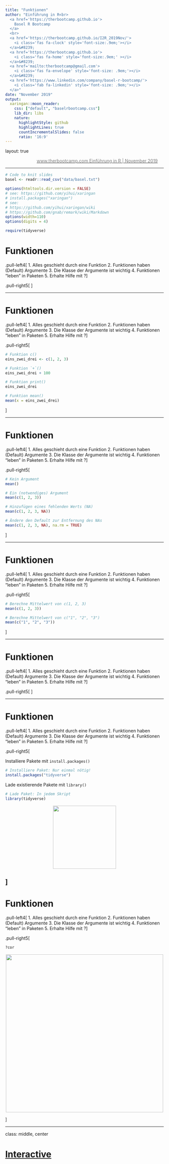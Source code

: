 ```yaml
---
title: "Funktionen"
author: "Einführung in R<br>
  <a href='https://therbootcamp.github.io'>
    Basel R Bootcamp
  </a>
  <br>
  <a href='https://therbootcamp.github.io/I2R_2019Nov/'>
    <i class='fas fa-clock' style='font-size:.9em;'></i>
  </a>&#8239; 
  <a href='https://therbootcamp.github.io'>
    <i class='fas fa-home' style='font-size:.9em;' ></i>
  </a>&#8239;
  <a href='mailto:therbootcamp@gmail.com'>
    <i class='fas fa-envelope' style='font-size: .9em;'></i>
  </a>&#8239;
  <a href='https://www.linkedin.com/company/basel-r-bootcamp/'>
    <i class='fab fa-linkedin' style='font-size: .9em;'></i>
  </a>"
date: "November 2019"
output:
  xaringan::moon_reader:
    css: ["default", "baselrbootcamp.css"]
    lib_dir: libs
    nature:
      highlightStyle: github
      highlightLines: true
      countIncrementalSlides: false
      ratio: '16:9'
---
```


layout: true

<div class="my-footer">
  <span style="text-align:center">
    <span> 
      <img src="https://raw.githubusercontent.com/therbootcamp/therbootcamp.github.io/master/_sessions/_image/by-sa.png" height=14 style="vertical-align: middle"/>
    </span>
    <a href="https://therbootcamp.github.io/">
      <span style="padding-left:82px"> 
        <font color="#7E7E7E">
          www.therbootcamp.com
        </font>
      </span>
    </a>
    <a href="https://therbootcamp.github.io/">
      <font color="#7E7E7E">
       Einführung in R | November 2019
      </font>
    </a>
    </span>
  </div> 

---

```r
# Code to knit slides
basel <- readr::read_csv("data/basel.txt")
```

```r
options(htmltools.dir.version = FALSE)
# see: https://github.com/yihui/xaringan
# install.packages("xaringan")
# see: 
# https://github.com/yihui/xaringan/wiki
# https://github.com/gnab/remark/wiki/Markdown
options(width=110)
options(digits = 4)

require(tidyverse)
```



# Funktionen 

.pull-left4[
1. Alles geschieht durch eine Funktion
2. Funktionen haben (Default) Argumente
3. Die Klasse der Argumente ist wichtig
4. Funktionen "leben" in Paketen
5. Erhalte Hilfe mit <mono>?</mono>
]

.pull-right5[
<p align="center"><img src="image/input_output.png" height="400"></p>
]

---

# Funktionen 

.pull-left4[
1. <high>Alles geschieht durch eine Funktion</high>
2. Funktionen haben (Default) Argumente
3. Die Klasse der Argumente ist wichtig
4. Funktionen "leben" in Paketen
5. Erhalte Hilfe mit <mono>?</mono>
]

.pull-right5[
```r
# Funktion c()
eins_zwei_drei <- c(1, 2, 3)

# Funktion `+`()
eins_zwei_drei + 100

# Funktion print()
eins_zwei_drei

# Funktion mean()
mean(x = eins_zwei_drei)

```
]


---

# Funktionen 

.pull-left4[
1. Alles geschieht durch eine Funktion
2. <high>Funktionen haben (Default) Argumente</high>
3. Die Klasse der Argumente ist wichtig
4. Funktionen "leben" in Paketen
5. Erhalte Hilfe mit <mono>?</mono>
]

.pull-right5[
```r
# Kein Argument
mean()

# Ein (notwendiges) Argument
mean(c(1, 2, 3))

# Hinzufügen eines fehlenden Werts (NA)
mean(c(1, 2, 3, NA))

# Ändere den Default zur Entfernung des NAs
mean(c(1, 2, 3, NA), na.rm = TRUE)

```
]

---

# Funktionen 

.pull-left4[
1. Alles geschieht durch eine Funktion
2. Funktionen haben (Default) Argumente
3. <high>Die Klasse der Argumente ist wichtig</high>
4. Funktionen "leben" in Paketen
5. Erhalte Hilfe mit <mono>?</mono>
]

.pull-right5[
```r

# Berechne Mittelwert von c(1, 2, 3)
mean(c(1, 2, 3))

# Berechne Mittelwert von c("1", "2", "3")
mean(c("1", "2", "3"))
```
]


---

# Funktionen 

.pull-left4[
1. Alles geschieht durch eine Funktion
2. Funktionen haben (Default) Argumente
3. Die Klasse der Argumente ist wichtig
4. <high>Funktionen "leben" in Paketen</high>
5. Erhalte Hilfe mit <mono>?</mono>
]

.pull-right5[
<p align="center"><img src="image/pakete.png" height="400"></p>
]

---

# Funktionen 

.pull-left4[
1. Alles geschieht durch eine Funktion
2. Funktionen haben (Default) Argumente
3. Die Klasse der Argumente ist wichtig
4. <high>Funktionen "leben" in Paketen</high>
5. Erhalte Hilfe mit <mono>?</mono>
]

.pull-right5[

<high>Installiere Pakete</high> mit `install.packages()`

```r
# Installiere Paket: Nur einmal nötig!
install.packages("tidyverse")
```

<high>Lade existierende Pakete</high> mit `library()`

```r
# Lade Paket: In jedem Skript
library(tidyverse)
```

<p align="center"><img src="image/tidyverse.png" height="200"></p>
]
---

# Funktionen 

.pull-left4[
1. Alles geschieht durch eine Funktion
2. Funktionen haben (Default) Argumente
3. Die Klasse der Argumente ist wichtig
4. Funktionen "leben" in Paketen
5. <high>Erhalte Hilfe mit <mono>?</mono></high>
]

.pull-right5[
```r
?cor
```
<p align="center"><img src="https://raw.githubusercontent.com/therbootcamp/therbootcamp.github.io/master/_sessions/_image/help_cor.png" width="500"></p>
]

---

class: middle, center

<h1><a href="https://therbootcamp.github.io/I2R_2019Nov/_sessions/Funktionen/Funktionen_Interactive.R">Interactive</a></h1>

